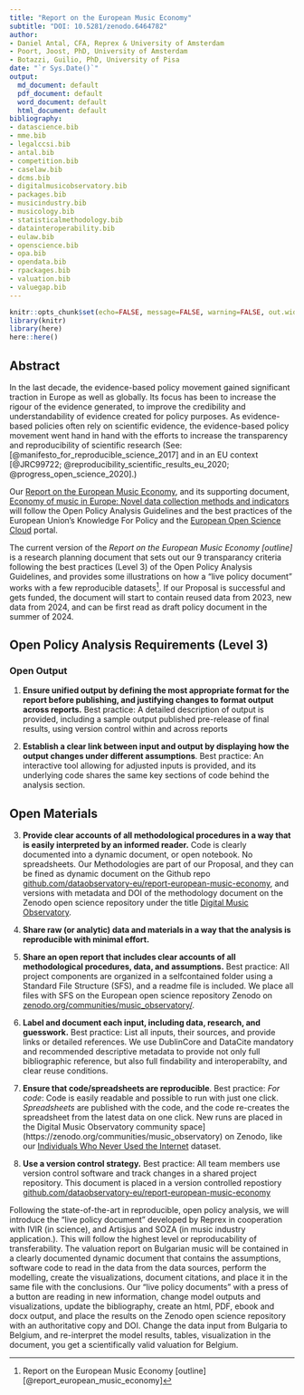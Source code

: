 ```yaml
---
title: "Report on the European Music Economy"
subtitle: "DOI: 10.5281/zenodo.6464782"
author:
- Daniel Antal, CFA, Reprex & University of Amsterdam
- Poort, Joost, PhD, University of Amsterdam
- Botazzi, Guilio, PhD, University of Pisa
date: "`r Sys.Date()`"
output:
  md_document: default
  pdf_document: default
  word_document: default
  html_document: default
bibliography:
- datascience.bib
- mme.bib
- legalccsi.bib
- antal.bib
- competition.bib
- caselaw.bib
- dcms.bib
- digitalmusicobservatory.bib
- packages.bib
- musicindustry.bib
- musicology.bib
- statisticalmethodology.bib
- datainteroperability.bib
- eulaw.bib
- openscience.bib
- opa.bib
- opendata.bib
- rpackages.bib
- valuation.bib
- valuegap.bib
---
```


```r
knitr::opts_chunk$set(echo=FALSE, message=FALSE, warning=FALSE, out.width = '95%', fig.align = 'center')
library(knitr)
library(here)
here::here()
```

## Abstract

In the last decade, the evidence-based policy movement gained significant traction in Europe as well as globally. Its focus has been to increase the rigour of the evidence generated, to improve the credibility and understandability of evidence created for policy purposes.  As evidence-based policies often rely on scientific evidence, the evidence-based policy movement went hand in hand with the efforts to increase the transparency and reproducibility of scientific research (See: [@manifesto_for_reproducible_science_2017] and in an EU context [@JRC99722; @reproducibility_scientific_results_eu_2020; @progress_open_science_2020].)  

Our [Report on the European Music Economy](https://zenodo.org/record/6464782#.Ylq7JNpBzIU), and its supporting document, [Economy of music in Europe: Novel data collection methods and indicators]() will follow the Open Policy Analysis Guidelines and the best practices of the European Union's Knowledge For Policy and the [European Open Science Cloud](https://eosc-portal.eu/) portal. 

The current version of the _Report on the European Music Economy [outline]_ is a research planning document that sets out our 9 transparancy criteria following the best practices (Level 3) of the Open Policy Analysis Guidelines, and provides some illustrations on how a "live policy document" works with a few reproducible datasets^[Report on the European Music Economy [outline] [@report_european_music_economy]]. If our Proposal is successful and gets funded, the document will start to contain reused data from 2023, new data from 2024, and can be first read as draft policy document in the summer of 2024. 

## Open Policy Analysis Requirements (Level 3) {#OPA-requirements}

### Open Output {#OPA-open-output}

1. **Ensure unified output by defining the most appropriate format for the report
before publishing, and justifying changes to format output across reports.** Best practice: A detailed description of output is provided, including a sample output published 
pre-release of final results, using version control within and across reports

2. **Establish a clear link between input and output by displaying how the output changes under different assumptions**. Best practice: An interactive tool allowing for adjusted inputs is provided, and its underlying code shares the same key sections of code behind the analysis section.

## Open Materials 

3. **Provide clear accounts of all methodological procedures in a way that is easily interpreted by an informed reader.** Code is clearly documented into a dynamic document, or
open notebook. No spreadsheets. Our Methodologies are part of our Proposal, and they can be fined as dynamic document on the Github repo [github.com/dataobservatory-eu/report-european-music-economy](https://github.com/dataobservatory-eu/report-european-music-economy), and versions with metadata and DOI of the methodology document on the Zenodo open science repository under the title [Digital Music Observatory](https://zenodo.org/communities/music_observatory/). 

4. **Share raw (or analytic) data and materials in a way that the analysis is reproducible with minimal effort.**

5. **Share an open report that includes clear accounts of all methodological procedures, data, and assumptions.** Best practice: All project components are organized in a selfcontained folder using a Standard File Structure (SFS), and a readme file is included. We place all files with SFS on the European open science repository Zenodo on [zenodo.org/communities/music_observatory/](https://zenodo.org/communities/music_observatory/).

7. **Label and document each input, including data, research, and guesswork.** Best practice: List all inputs, their sources, and provide links or detailed references. We use DublinCore and DataCite mandatory and recommended descriptive metadata to provide not only full bibliographic reference, but also full findability and interoperabilty, and clear reuse conditions.

7. **Ensure that code/spreadsheets are reproducible**. Best practice: _For code_: Code is easily readable and possible to run with just one click. _Spreadsheets_ are published with the code, and the code re-creates the spreadsheet from the latest data on one click. New runs are placed in the Digital Music Observatory community space](https://zenodo.org/communities/music_observatory) on Zenodo, like our [Individuals Who Never Used the Internet](https://zenodo.org/record/5121507#.Ylrc9NpBzIU) dataset.

9. **Use a version control strategy.** Best practice: All team members use version control software and track changes in a shared project repository. This document is placed in a version controlled repostiory [github.com/dataobservatory-eu/report-european-music-economy](https://github.com/dataobservatory-eu/report-european-music-economy)



Following the state-of-the-art in reproducible, open policy analysis, we will introduce the "live policy document" developed by Reprex in cooperation with IVIR (in science), and Artisjus and SOZA (in music industry application.). This will follow the highest level or reproducability of transferability. The valuation report on Bulgarian music will be contained in a clearly documented dynamic document that contains the assumptions, software code to read in the data from the data sources, perform the modelling, create the visualizations, document citations, and place it in the same file with the conclusions.   Our "live policy documents" with a press of a button are reading in new information, change model outputs and visualizations, update the bibliography, create an html, PDF, ebook and docx output, and place the results on the Zenodo open science repository with an authoritative copy and DOI.  Change the data input from Bulgaria to Belgium, and re-interpret the model results, tables, visualization in the document, you get a scientifically valid valuation for Belgium.
